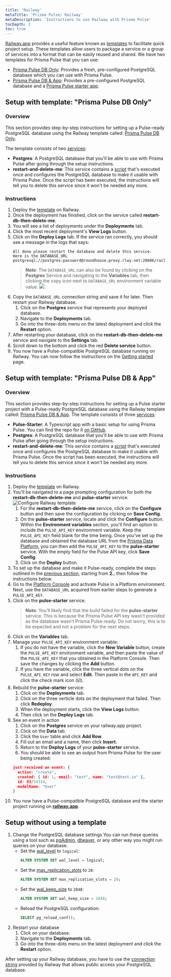 ```yaml
---
title: 'Railway'
metaTitle: 'Prisma Pulse: Railway'
metaDescription: 'Instructions to use Railway with Prisma Pulse'
tocDepth: 3
toc: true
---
```


<TopBlock>

[Railway.app](https://railway.app) provides a useful feature known as [templates](https://railway.app/templates) to facilitate quick project setup. These templates allow users to package a service or a group of services into a format that can be easily reused and shared. We have two templates for Prisma Pulse that you can use:

- [Prisma Pulse DB Only](https://railway.app/template/pulse-pg): Provides a fresh, pre-configured PostgreSQL database which you can use with Prisma Pulse.
- [Prisma Pulse DB & App](https://railway.app/template/pulse-starter): Provides a pre-configured PostgreSQL database and a [Prisma Pulse starter app](https://github.com/prisma/pulse-starter).

</TopBlock>

## Setup with template: "Prisma Pulse DB Only"

### Overview

This section provides step-by-step instructions for setting up a Pulse-ready PostgreSQL database using the Railway template called: [Prisma Pulse DB Only](https://railway.app/template/pulse-pg).

The template consists of two [services](https://docs.railway.app/reference/services):

- **Postgres**: A PostgreSQL database that you'll be able to use with Prisma Pulse after going through the setup instructions.
- **restart-and-delete-me**: This service contains a [script](https://github.com/prisma/pulse-railway-pg-config/blob/main/config-db.ts) that's executed once and configures the PostgreSQL database to make it usable with Prisma Pulse. Once the script has been executed, the instructions will tell you to delete this service since it won't be needed any more.

### Instructions

1. Deploy the [template](https://railway.app/template/pulse-pg) on Railway.
2. Once the deployment has finished, click on the service called **restart-db-then-delete-me**.
3. You will see a list of deployments under the **Deployments** tab.
4. Click the most recent deployment's **View Logs** button.
5. Click on the **Deploy Logs** tab. If the service ran correctly, you should see a message in the logs that says:
   ```terminal no-copy
   All done please restart the database and delete this service.
   Here is the DATABASE_URL
   postgresql://postgres:password@roundhouse.proxy.rlwy.net:28606/railway
   ```
   > **Note**:
   > The `DATABASE_URL` can also be found by clicking on the **Postgres** Service and navigating to the **Variables** tab, then clicking the copy icon next to `DATABASE_URL` environment variable value.
   > ![](../images/railway-database-url.png)
6. Copy the `DATABASE_URL` connection string and save it for later. Then restart your Railway database.
   1. Click on the **Postgres** service that represents your deployed database.
   2. Navigate to the **Deployments** tab.
   3. Go into the three-dots menu on the latest deployment and click the **Restart** option.
7. After restarting your database, click on the **restart-db-then-delete-me** service and navigate to the **Settings** tab.
8. Scroll down to the bottom and click the red **Delete service** button.
9. You now have a Pulse-compatible PostgreSQL database running on Railway. You can now follow the instructions on the [Getting started](/pulse/getting-started) page.

## Setup with template: "Prisma Pulse DB & App"

### Overview

This section provides step-by-step instructions for setting up a Pulse starter project with a Pulse-ready PostgreSQL database using the Railway template called: [Prisma Pulse DB & App](https://railway.app/template/pulse-starter).
The template consists of three [services](https://docs.railway.app/reference/services):

- **Pulse-Starter**: A Typescript app with a basic setup for using Prisma Pulse. You can find the repo for it [on GitHub](https://github.com/prisma/pulse-starter/tree/main).
- **Postgres**: A PostgreSQL database that you'll be able to use with Prisma Pulse after going through the setup instructions.
- **restart-and-delete-me**: This service contains a [script](https://github.com/prisma/pulse-railway-pg-config/blob/main/config-db.ts) that's executed once and configures the PostgreSQL database to make it usable with Prisma Pulse. Once the script has been executed, the instructions will tell you to delete this service since it won't be needed any more.

### Instructions

1. Deploy the [template](https://railway.app/template/pulse-starter) on Railway.
2. You'll be navigated to a page prompting configuration for both the **restart-db-then-delete-me** and **pulse-starter** service.
   ![Configure Railway template](../images/railway-template-configure.png)
   1. For the **restart-db-then-delete-me** service, click on the **Configure** button and then save the configuration by clicking on **Save Config**.
   2. On the **pulse-starter** service, locate and click the **Configure** button. Within the **Environment variables** section, you'll find an option to include the `PULSE_API_KEY` environment variable. Keep the `PULSE_API_KEY` field blank for the time being. Once you've set up the database and obtained the database URL from the [Prisma Data Platform](https://console.prisma.io/), you can then add the `PULSE_API_KEY` to the **pulse-starter** service. With the empty field for the Pulse API key, click **Save Config**.
   3. Click on the **Deploy** button.
3. To set up the database and make it Pulse-ready, complete the steps outlined in the [previous section](#setup-with-template-prisma-pulse-db-only), starting from **2.**, then follow the instructions below.
4. Go to the [Platform Console](https://console.prisma.io/) and activate Pulse in a Platform environment. Next, use the `DATABASE_URL` acquired from earlier steps to generate a `PULSE_API_KEY`.
5. Click on the **pulse-starter** service.
   > **Note**: You'll likely find that the build failed for the **pulse-starter** service. This is because the Prisma Pulse API key wasn't provided as the database wasn’t Prisma Pulse ready.
   > Do not worry, this is to be expected and not a problem for the next steps.
6. Click on the **Variables** tab.
7. Manage your `PULSE_API_KEY` environment variable:
   1. If you do not have the variable, click the **New Variable** button, create the `PULSE_API_KEY` environment variable, and then paste the value of the `PULSE_API_KEY` that you obtained in the Platform Console. Then save the changes by clicking the **Add** button.
   2. If you have the variable, click the three vertical dots on the `PULSE_API_KEY` row and select **Edit**. Then paste in the `API_KEY` and click the check mark icon (☑️).
8. Rebuild the **pulse-starter** service:
   1. Click on the **Deployments** tab.
   2. Click on the three verticle dots on the deployment that failed. Then click **Redeploy**.
   3. When the deployment starts, click the **View Logs** button.
   4. Then click on the **Deploy Logs** tab.
9. See an event in action
   1. Click on the **Postgres** service on your railway.app project.
   2. Click on the **Data** tab.
   3. Click the `User` table and click **Add Row**.
   4. Fill out an email and a name, then click **Insert**.
   5. Return to the **Deploy Logs** of your **pulse-starter** service.
   6. You should be able to see an output from Prisma Pulse for the user being created:
   ```json
   just received an event: {
     action: "create",
     created: { id: 1, email: "test", name: "test@test.io" },
     id: 03/34334,
     modelName: "User"
   }
   ```
10. You now have a Pulse-compatible PostgreSQL database and the starter project running on **[railway.app](https://railway.app/template/railway.app)**.

## Setup without using a template

1. Change the PostgreSQL database settings
   You can run these queries using a tool such as [pgAdmin](https://www.pgadmin.org/), [dbeaver](https://dbeaver.io/), or any other way you might run queries on your database.
   - Set the <inlinecode>[wal_level](https://www.postgresql.org/docs/current/runtime-config-wal.html)</inlinecode> to `logical`:
     ```sql
     ALTER SYSTEM SET wal_level = logical;
     ```
   - Set the <inlinecode>[max_replication_slots](https://www.postgresql.org/docs/current/runtime-config-replication.html)</inlinecode> to `20`:
     ```sql
     ALTER SYSTEM SET max_replication_slots = 20;
     ```
   - Set the <inlinecode>[wal_keep_size](https://www.postgresql.org/docs/current/runtime-config-replication.html)</inlinecode> to `2048`:
     ```sql
     ALTER SYSTEM SET wal_keep_size = 2048;
     ```
   - Reload the PostgreSQL configuration:
     ```sql
     SELECT pg_reload_conf();
     ```
2. Restart your database
   1. Click on your database.
   2. Navigate to the **Deployments** tab.
   3. Go into the three-dots menu on the latest deployment and click the **Restart** option.

After setting up your Railway database, you have to use the [connection string](https://docs.railway.app/guides/postgresql#tcp-proxy-connection) provided by Railway that allows public access your PostgreSQL database.
